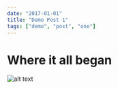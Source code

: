 ```yaml
---
date: "2017-01-01"
title: "Demo Post 1"
tags: ["demo", "post", "one"]
---
```


# Where it all began

![alt text][logo]

[logo]: https://www.gatsbyjs.org/static/57d3946452f4f7b5c15fde736bdfe7c8/51ce9/strivectin.jpg "Logo Title Text 2"

